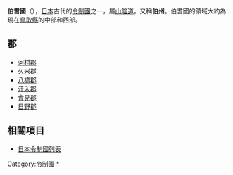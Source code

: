 {{unreferenced|time=2014-09-01T03:47:44+00:00}}
{{japanese|image=Old Japan Hoki.svg|width=300px|caption=伯耆國在日本的位置|japanese=伯耆国|kana=ほうきのくに|romaji=Hōki no kuni}}
'''伯耆國'''（{{jpn|j=伯耆国|kyu=伯耆國|hg=ほうきのくに|hgt=はうきのくに|rm=Hōkinokuni|f=y}}），[[日本|日本]]古代的[[令制國|令制國]]之一，屬[[山陰道|山陰道]]，又稱'''伯州'''。伯耆國的領域大約為現在[[鳥取縣|鳥取縣]]的中部和西部。

==郡==
*[[河村郡|河村郡]]
*[[久米郡_(鳥取縣)|久米郡]]
*[[八橋郡|八橋郡]]
*[[汗入郡|汗入郡]]
*[[會見郡|會見郡]]
*[[日野郡|日野郡]]

== 相關項目 ==
*[[日本令制國列表|日本令制國列表]]

{{伯耆國的郡}}
{{日本令制國}}

{{DEFAULTSORT:Hoki}}

[[Category:令制國|Category:令制國]]
[[Category:伯耆國|*]]